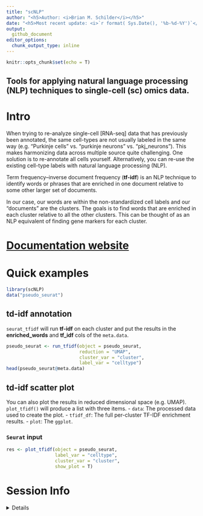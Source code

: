 ```yaml
---
title: "scNLP"
author: "<h5>Author: <i>Brian M. Schilder</i></h5>" 
date: "<h5>Most recent update: <i>`r format( Sys.Date(), '%b-%d-%Y')`</i></h5>"
output:
  github_document 
editor_options: 
  chunk_output_type: inline
---
```


```r
knitr::opts_chunk$set(echo = T)
```

## Tools for applying natural language processing (NLP) techniques to single-cell (sc) omics data.


# Intro 

When trying to re-analyze single-cell [RNA-seq] data that has previously been annotated, the same cell-types are not usually labeled in the same way (e.g. "Purkinje cells" vs. "purkinje neurons" vs. "pkj_neurons"). This makes harmonizing data across multiple source quite challenging. One solution is to re-annotate all cells yourself. Alternatively, you can re-use the existing cell-type labels with natural language processing (NLP).

Term frequency–inverse document frequency (**tf-idf**) is an NLP technique to identify words or phrases that are enriched in one document relative to some other larger set of documents. 

In our case, our words are within the non-standardized cell labels and our "documents" are the clusters. The goals is to find words that are enriched in each cluster relative to all the other clusters. This can be thought of as an NLP equivalent of finding gene markers for each cluster.  

# [Documentation website](https://neurogenomics.github.io/scNLP/)

# Quick examples 

```r
library(scNLP) 
data("pseudo_seurat")
```

## td-idf annotation  

`seurat_tfidf` will run **tf-idf** on each cluster and put the results in the **enriched_words** and **tf_idf** cols of the `meta.data`. 

```r
pseudo_seurat <- run_tfidf(object = pseudo_seurat,
                           reduction = "UMAP",
                           cluster_var = "cluster",
                           label_var = "celltype") 
head(pseudo_seurat@meta.data)
```

## td-idf scatter plot  

You can also plot the results in reduced dimensional space (e.g. UMAP). 
`plot_tfidf()` will produce a list with three items.
- `data`: The processed data used to create the plot. 
- `tfidf_df`: The full per-cluster TF-IDF enrichment results.
- `plot`: The `ggplot`. 

### `Seurat` input

```r
res <- plot_tfidf(object = pseudo_seurat, 
                  label_var = "celltype", 
                  cluster_var = "cluster", 
                  show_plot = T)
```
 

# Session Info 

<details> 

```r
utils::sessionInfo()
```

</details>  
